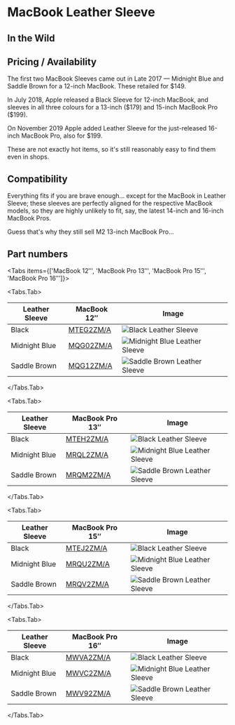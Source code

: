 
# MacBook Leather Sleeve

## In the Wild

## Pricing / Availability

The first two MacBook Sleeves came out in Late 2017 — Midnight Blue and Saddle Brown for a 12-inch MacBook. These retailed for \$149.

In July 2018, Apple released a Black Sleeve for 12-inch MacBook, and sleeves in all three colours for a 13-inch (\$179) and 15-inch MacBook Pro (\$199).

On November 2019 Apple added Leather Sleeve for the just-released 16-inch MacBook Pro, also for \$199.

These are not exactly hot items, so it's still reasonably easy to find them even in shops.

## Compatibility

Everything fits if you are brave enough… except for the MacBook in Leather Sleeve; these sleeves are perfectly aligned for the respective MacBook models, so they are highly unlikely to fit, say, the latest 14-inch and 16-inch MacBook Pros.

Guess that's why they still sell M2 13-inch MacBook Pro…

## Part numbers

<Tabs
  items={['MacBook 12″', 'MacBook Pro 13″', 'MacBook Pro 15″', 'MacBook Pro 16″']}>

<Tabs.Tab>

| Leather Sleeve | MacBook 12″ | Image |
| --- | --- | --- |
| Black | [MTEG2ZM/A](/macbook/MTEG2) | ![Black Leather Sleeve](/everyphone/MTEG2.png) |
| Midnight Blue | [MQG02ZM/A](/macbook/MQG02) | ![Midnight Blue Leather Sleeve](/everyphone/MQG02.png) |
| Saddle Brown | [MQG12ZM/A](/macbook/MQG12) | ![Saddle Brown Leather Sleeve](/everyphone/MQG12.png) |

</Tabs.Tab>

<Tabs.Tab>

| Leather Sleeve | MacBook Pro 13″ | Image |
| --- | --- | --- |
| Black | [MTEH2ZM/A](/macbook/MTEH2) | ![Black Leather Sleeve](/everyphone/MTEH2.png) |
| Midnight Blue | [MRQL2ZM/A](/macbook/MRQL2) | ![Midnight Blue Leather Sleeve](/everyphone/MRQL2.png) |
| Saddle Brown | [MRQM2ZM/A](/macbook/MRQM2) | ![Saddle Brown Leather Sleeve](/everyphone/MRQM2.png) |

</Tabs.Tab>

<Tabs.Tab>

| Leather Sleeve | MacBook Pro 15″ | Image |
| --- | --- | --- |
| Black | [MTEJ2ZM/A](/macbook/MTEJ2) | ![Black Leather Sleeve](/everyphone/MTEJ2.png) |
| Midnight Blue | [MRQU2ZM/A](/macbook/MRQU2) | ![Midnight Blue Leather Sleeve](/everyphone/MRQU2.png) |
| Saddle Brown | [MRQV2ZM/A](/macbook/MRQV2) | ![Saddle Brown Leather Sleeve](/everyphone/MRQV2.png) |

</Tabs.Tab>

<Tabs.Tab>

| Leather Sleeve | MacBook Pro 16″ | Image |
| --- | --- | --- |
| Black | [MWVA2ZM/A](/macbook/MWVA2) | ![Black Leather Sleeve](/everyphone/MWVA2.png) |
| Midnight Blue | [MWVC2ZM/A](/macbook/MWVC2) | ![Midnight Blue Leather Sleeve](/everyphone/MWVC2.png) |
| Saddle Brown | [MWV92ZM/A](/macbook/MWV92) | ![Saddle Brown Leather Sleeve](/everyphone/MWV92.png) |

</Tabs.Tab>
</Tabs>
